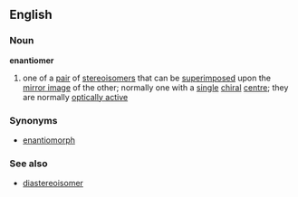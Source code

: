 ==English==
===Noun===
{{wikipedia}}
'''enantiomer'''
#{{chemistry}} one of a [[pair]] of [[stereoisomer]]s that can be [[superimpose]]d upon the [[mirror image]] of the other; normally one with a [[single]] [[chiral]] [[centre]]; they are normally [[optically active]]

===Synonyms===
*[[enantiomorph]]
===See also===
*[[diastereoisomer]]